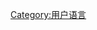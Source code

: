 {{Babels|ojp|nativename=中古日本語|zhname=中古日語|wikipedia=none|zero=0}}



[[Category:用户语言|Category:用户语言]]